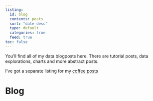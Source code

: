 ```yaml
---
listing:
  id: blog
  contents: posts
  sort: "date desc"
  type: default
  categories: true
  feed: true
toc: false
---
```


You'll find all of my data blogposts here. There are tutorial posts, data explorations, charts and more abstract posts.

I've got a separate listing for my [coffee posts](coffee-blog.qmd)

# Blog

::: {#blog}
:::
